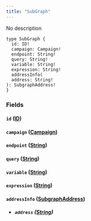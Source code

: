 ```yaml
---
title: "SubGraph"
---
```


No description

```
type SubGraph {
  id: ID!
  campaign: Campaign!
  endpoint: String!
  query: String!
  variable: String!
  expression: String!
  addressInfo(
  address: String!
): SubgraphAddress!
}

```

### Fields[](#fields "Direct link to heading")

#### `id` ([ID](/developer/graphql-api/references/scalars/id))[](#id-id "Direct link to heading")

#### `campaign` ([Campaign](/developer/graphql-api/references/objects/campaign))[](#campaign-campaign "Direct link to heading")

#### `endpoint` ([String](/developer/graphql-api/references/scalars/string))[](#endpoint-string "Direct link to heading")

#### `query` ([String](/developer/graphql-api/references/scalars/string))[](#query-string "Direct link to heading")

#### `variable` ([String](/developer/graphql-api/references/scalars/string))[](#variable-string "Direct link to heading")

#### `expression` ([String](/developer/graphql-api/references/scalars/string))[](#expression-string "Direct link to heading")

#### `addressInfo` ([SubgraphAddress](/developer/graphql-api/references/objects/subgraph-address))[](#addressinfo-subgraphaddress "Direct link to heading")

* ##### `address` ([String](/developer/graphql-api/references/scalars/string))[](#address-string "Direct link to heading")